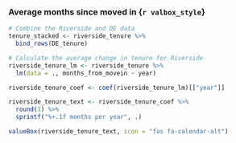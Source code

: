 ### Average months since moved in {`r valbox_style`}

```r
# Combine the Riverside and DE data
tenure_stacked <- riverside_tenure %>%
  bind_rows(DE_tenure)

# Calculate the average change in tenure for Riverside
riverside_tenure_lm <- riverside_tenure %>%
  lm(data = ., months_from_movein ~ year)

riverside_tenure_coef <- coef(riverside_tenure_lm)[["year"]]

riverside_tenure_text <- riverside_tenure_coef %>%
  round(1) %>%
  sprintf("%+.1f months per year", .)

valueBox(riverside_tenure_text, icon = "fas fa-calendar-alt")
```
